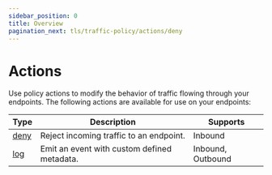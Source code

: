 ```yaml
---
sidebar_position: 0
title: Overview
pagination_next: tls/traffic-policy/actions/deny
---
```


# Actions

Use policy actions to modify the behavior of traffic flowing through your endpoints. The following actions are available for use on your endpoints:

| Type         | Description                                 | Supports          |
| ------------ | ------------------------------------------- | ----------------- |
| [deny](deny) | Reject incoming traffic to an endpoint.     | Inbound           |
| [log](log)   | Emit an event with custom defined metadata. | Inbound, Outbound |
